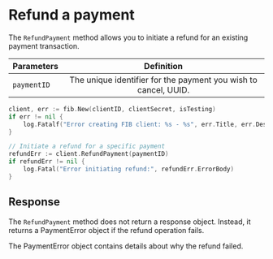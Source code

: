 # Refund a payment

The `RefundPayment` method allows you to initiate a refund for an existing payment transaction.

| Parameters  |                           Definition                            |
| :---------- | :-------------------------------------------------------------: |
| `paymentID` | The unique identifier for the payment you wish to cancel, UUID. |

```go filename="payment.go" copy
client, err := fib.New(clientID, clientSecret, isTesting)
if err != nil {
    log.Fatalf("Error creating FIB client: %s - %s", err.Title, err.Description)
}

// Initiate a refund for a specific payment
refundErr := client.RefundPayment(paymentID)
if refundErr != nil {
    log.Fatal("Error initiating refund:", refundErr.ErrorBody)
}
```

## Response

The `RefundPayment` method does not return a response object. Instead, it returns a PaymentError object if the refund operation fails.

The PaymentError object contains details about why the refund failed.
